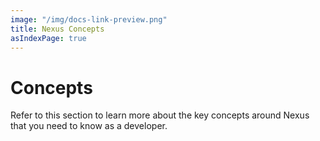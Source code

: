 ```yaml
---
image: "/img/docs-link-preview.png"
title: Nexus Concepts
asIndexPage: true
---
```


# Concepts

Refer to this section to learn more about the key concepts around Nexus that you need to know as a developer.
